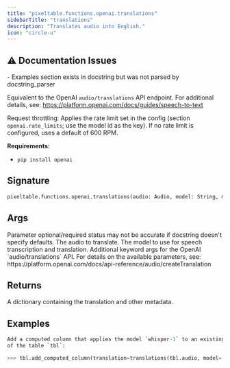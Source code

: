 ```yaml
---
title: "pixeltable.functions.openai.translations"
sidebarTitle: "translations"
description: "Translates audio into English."
icon: "circle-u"
---
```

## ⚠️ Documentation Issues

<Warning>
- Examples section exists in docstring but was not parsed by docstring_parser
</Warning>

Equivalent to the OpenAI `audio/translations` API endpoint. For additional details, see: https://platform.openai.com/docs/guides/speech-to-text

Request throttling: Applies the rate limit set in the config (section `openai.rate_limits`; use the model id as the key). If no rate limit is configured, uses a default of 600 RPM.

**Requirements:**

- `pip install openai`


## Signature

```python
pixeltable.functions.openai.translations(audio: Audio, model: String, model_kwargs: Optional[Json]) -> Json
```

## Args

<Note>
Parameter optional/required status may not be accurate if docstring doesn't specify defaults.
</Note>

<ParamField path="audio" type="Audio" required>
  The audio to translate.


</ParamField>

<ParamField path="model" type="String" required>
  The model to use for speech transcription and translation.


</ParamField>

<ParamField path="model_kwargs" type="Optional[Json]" required>
  Additional keyword args for the OpenAI `audio/translations` API. For details on the available parameters, see: https://platform.openai.com/docs/api-reference/audio/createTranslation


</ParamField>

## Returns

<ResponseField name="return" type="any" required>
  A dictionary containing the translation and other metadata.


</ResponseField>

## Examples

```python
Add a computed column that applies the model `whisper-1` to an existing Pixeltable column `tbl.audio`
of the table `tbl`:

>>> tbl.add_computed_column(translation=translations(tbl.audio, model='whisper-1', language='en'))
```

